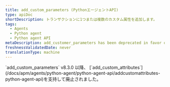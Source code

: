 ```yaml
---
title: add_custom_parameters (PythonエージェントAPI)
type: apiDoc
shortDescription: トランザクションに1つまたは複数のカスタム属性を追加します。
tags:
  - Agents
  - Python agent
  - Python agent API
metaDescription: add_customer_parameters has been deprecated in favor of add_customer_attributes.
freshnessValidatedDate: never
translationType: machine
---
```


<Callout variant="important">
  `add_custom_parameters` v8.3.0 以降、 [`add_custom_attributes`](/docs/apm/agents/python-agent/python-agent-api/addcustomattributes-python-agent-api)を支持して廃止されました。
</Callout>